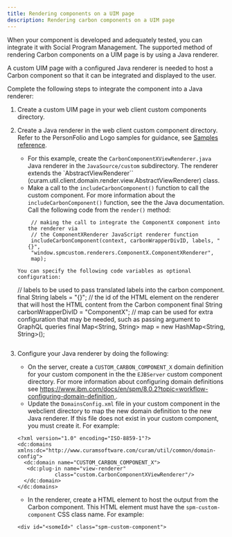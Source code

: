 ```yaml
---
title: Rendering components on a UIM page
description: Rendering carbon components on a UIM page
---
```


When your component is developed and adequately tested, you can integrate it with Social Program Management. The supported method of rendering Carbon components on a UIM page is by using a Java renderer.

A custom UIM page with a configured Java renderer is needed to host a Carbon component so that it can be integrated and displayed to the user.

Complete the following steps to integrate the component into a Java renderer:

1. Create a custom UIM page in your web client custom components directory.
2. Create a Java renderer in the web client custom component directory. Refer to the PersonFolio and Logo samples for guidance, see [Samples reference](samples-reference).
   - For this example, create the `CarbonComponentXViewRenderer.java` Java renderer in the `JavaSource/custom` subdirectory. The renderer extends the
    `AbstractViewRenderer`` (curam.util.client.domain.render.view.AbstractViewRenderer) class.
   - Make a call to the `includeCarbonComponent()` function to call the custom component. For more information about the `includeCarbonComponent()` function, see the    the Java documentation. Call the following code from the `render()` method:
     ```
      // making the call to integrate the ComponentX component into the renderer via
      // the ComponentXRenderer JavaScript renderer function
      includeCarbonComponent(context, carbonWrapperDivID, labels, "{}",
      "window.spmcustom.renderers.ComponentX.ComponentXRenderer",
      map);
    ```
    You can specify the following code variables as optional configuration:

     ```
     // labels to be used to pass translated labels into the carbon component.
     final String labels = "{}";
     // the id of the HTML element on the renderer that will host the HTML content from the Carbon component
     final String carbonWrapperDivID = "ComponentX";
     // map can be used for extra configuration that may be needed, such as passing argument to GraphQL queries
     final Map<String, String> map = new HashMap<String, String>();
    ```
2. Configure your Java renderer by doing the following:
    - On the server, create a `CUSTOM_CARBON_COMPONENT_X` domain definition for your custom component in the the `EJBServer` custom component directory. For more information about configuring domain definitions see [https://www.ibm.com/docs/en/spm/8.0.2?topic=workflow-configuring-domain-definition ](https://www.ibm.com/docs/en/spm/8.0.2?topic=workflow-configuring-domain-definition). 
    - Update the `DomainsConfig.xml` file in your custom component in the webclient directory to map the new domain definition to the new Java renderer. If this file does not exist in your custom component, you must create it. For example:
    ```
    <?xml version="1.0" encoding="ISO-8859-1"?>
    <dc:domains xmlns:dc="http://www.curamsoftware.com/curam/util/common/domain-config">
      <dc:domain name="CUSTOM_CARBON_COMPONENT_X">
       <dc:plug-in name="view-renderer"
                class="custom.CarbonComponentXViewRenderer"/>
      </dc:domain>
    </dc:domains>
    ```
    - In the renderer, create a HTML element to host the output from the Carbon component. This HTML element must have the `spm-custom-component` CSS class name. For example:

     ```
     <div id="<someId>" class="spm-custom-component">
     ```

